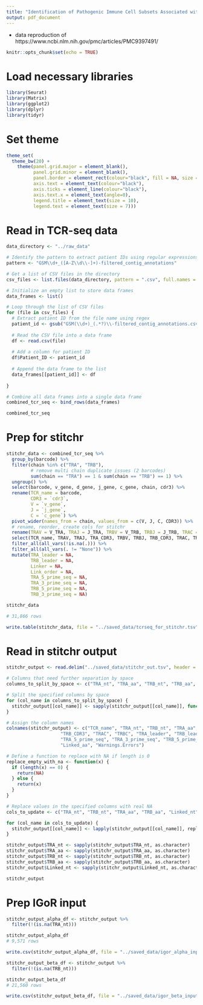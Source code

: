 ```yaml
---
title: "Identification of Pathogenic Immune Cell Subsets Associated with Checkpoint Inhibitor-induced Myocarditis"
output: pdf_document
---
```


 - data reproduction of https://www.ncbi.nlm.nih.gov/pmc/articles/PMC9397491/
 
```r
knitr::opts_chunk$set(echo = TRUE)
```

# Load necessary libraries

```r

library(Seurat)
library(Matrix)
library(ggplot2)
library(dplyr)
library(tidyr)

```

# Set theme

```r

theme_set(
  theme_bw(20) +
    theme(panel.grid.major = element_blank(),
          panel.grid.minor = element_blank(),
          panel.border = element_rect(colour="black", fill = NA, size = 1),
          axis.text = element_text(colour="black"),
          axis.ticks = element_line(colour="black"),
          axis.text.x = element_text(angle=0),
          legend.title = element_text(size = 10),
          legend.text = element_text(size = 7)))

```

# Read in TCR-seq data

```r

data_directory <- "../raw_data"

# Identify the pattern to extract patient IDs using regular expressions
pattern <- "GSM\\d+_([A-Z\\d\\-]+)-filtered_contig_annotations"

# Get a list of CSV files in the directory
csv_files <- list.files(data_directory, pattern = ".csv", full.names = TRUE)

# Initialize an empty list to store data frames
data_frames <- list()

# Loop through the list of CSV files
for (file in csv_files) {
  # Extract patient ID from the file name using regex
  patient_id <- gsub("GSM(\\d+)_(.*?)\\-filtered_contig_annotations.csv", "\\2", basename(file))
  
  # Read the CSV file into a data frame
  df <- read.csv(file)
  
  # Add a column for patient ID
  df$Patient_ID <- patient_id
  
  # Append the data frame to the list
  data_frames[[patient_id]] <- df
  
}

# Combine all data frames into a single data frame
combined_tcr_seq <- bind_rows(data_frames)

combined_tcr_seq

```

# Prep for stitchr

```r
stitchr_data <- combined_tcr_seq %>%
  group_by(barcode) %>%
  filter(chain %in% c("TRA", "TRB"),
         # remove multi chain duplicate issues (2 barcodes)
         sum(chain == "TRA") == 1 & sum(chain == "TRB") == 1) %>%
  ungroup() %>%
  select(barcode, v_gene, d_gene, j_gene, c_gene, chain, cdr3) %>%
  rename(TCR_name = barcode,
         CDR3 = `cdr3`,
         V = `v_gene`,
         J = `j_gene`,
         C = `c_gene`) %>%
  pivot_wider(names_from = chain, values_from = c(V, J, C, CDR3)) %>%
  # rename, reorder, create cols for stitchr
  rename(TRAV = V_TRA, TRAJ = J_TRA, TRBV = V_TRB, TRBJ = J_TRB, TRAC = C_TRA, TRBC = C_TRB, TRA_CDR3 = CDR3_TRA, TRB_CDR3 = CDR3_TRB) %>%
  select(TCR_name, TRAV, TRAJ, TRA_CDR3, TRBV, TRBJ, TRB_CDR3, TRAC, TRBC) %>%
  filter_all(all_vars(!is.na(.))) %>%
  filter_all(all_vars(. != "None")) %>%
  mutate(TRA_leader	= NA,
         TRB_leader = NA,
         Linker = NA,
         Link_order = NA,
         TRA_5_prime_seq = NA,
         TRA_3_prime_seq = NA,
         TRB_5_prime_seq = NA,
         TRB_3_prime_seq = NA)

stitchr_data

# 31,866 rows

write.table(stitchr_data, file = "../saved_data/tcrseq_for_stitchr.tsv", sep = "\t", quote = FALSE, row.names = FALSE)

```

# Read in stitchr output

```r

stitchr_output <- read.delim("../saved_data/stitchr_out.tsv", header = TRUE, sep = "\t")

# Columns that need further separation by space
columns_to_split_by_space <- c("TRA_nt", "TRA_aa", "TRB_nt", "TRB_aa", "Linked_nt")

# Split the specified columns by space
for (col_name in columns_to_split_by_space) {
  stitchr_output[[col_name]] <- sapply(stitchr_output[[col_name]], function(x) unlist(strsplit(x, " ")))
}

# Assign the column names
colnames(stitchr_output) <- c("TCR_name", "TRA_nt", "TRB_nt", "TRA_aa", "TRB_aa", "TRAV", "TRAJ", "TRA_CDR3", "TRBV", "TRBJ",
                    "TRB_CDR3", "TRAC", "TRBC", "TRA_leader", "TRB_leader", "Linker", "Link_order", 
                    "TRA_5_prime_seq", "TRA_3_prime_seq", "TRB_5_prime_seq", "TRB_3_prime_seq", "Linked_nt", 
                    "Linked_aa", "Warnings.Errors")

# Define a function to replace with NA if length is 0
replace_empty_with_na <- function(x) {
  if (length(x) == 0) {
    return(NA)
  } else {
    return(x)
  }
}

# Replace values in the specified columns with real NA
cols_to_update <- c("TRA_nt", "TRB_nt", "TRA_aa", "TRB_aa", "Linked_nt")

for (col_name in cols_to_update) {
  stitchr_output[[col_name]] <- lapply(stitchr_output[[col_name]], replace_empty_with_na)
}

stitchr_output$TRA_nt <- sapply(stitchr_output$TRA_nt, as.character)
stitchr_output$TRA_aa <- sapply(stitchr_output$TRA_aa, as.character)
stitchr_output$TRB_nt <- sapply(stitchr_output$TRB_nt, as.character)
stitchr_output$TRB_aa <- sapply(stitchr_output$TRB_aa, as.character)
stitchr_output$Linked_nt <- sapply(stitchr_output$Linked_nt, as.character)

stitchr_output

```

# Prep IGoR input

```r

stitchr_output_alpha_df <- stitchr_output %>%
  filter(!(is.na(TRA_nt)))

stitchr_output_alpha_df
# 9,571 rows

write.csv(stitchr_output_alpha_df, file = "../saved_data/igor_alpha_input.csv", row.names = FALSE)

stitchr_output_beta_df <- stitchr_output %>%
  filter(!(is.na(TRB_nt)))

stitchr_output_beta_df
# 21,560 rows

write.csv(stitchr_output_beta_df, file = "../saved_data/igor_beta_input.csv", row.names = FALSE)

```